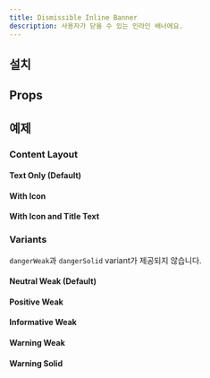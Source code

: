 ```yaml
---
title: Dismissible Inline Banner
description: 사용자가 닫을 수 있는 인라인 배너에요.
---
```


<ComponentExample name="dismissible-inline-banner-preview" />

## 설치

<Installation name="dismissible-inline-banner" />

## Props

<AutoTypeTable
  path="./registry/ui/dismissible-inline-banner.tsx"
  name="DismissibleInlineBannerProps"
/>

## 예제

### Content Layout

#### Text Only (Default)

<ComponentExample name="dismissible-inline-banner-text-only" />

#### With Icon

<ComponentExample name="dismissible-inline-banner-with-icon" />

#### With Icon and Title Text

<ComponentExample name="dismissible-inline-banner-with-icon-and-title-text" />

### Variants

<Callout type="warn" title="다른 Inline Banner들과의 variant 차이">

`dangerWeak`과 `dangerSolid` variant가 제공되지 않습니다.

</Callout>

#### Neutral Weak (Default)

<ComponentExample name="dismissible-inline-banner-neutral-weak" />

#### Positive Weak

<ComponentExample name="dismissible-inline-banner-positive-weak" />

#### Informative Weak

<ComponentExample name="dismissible-inline-banner-informative-weak" />

#### Warning Weak

<ComponentExample name="dismissible-inline-banner-warning-weak" />

#### Warning Solid

<ComponentExample name="dismissible-inline-banner-warning-solid" />
